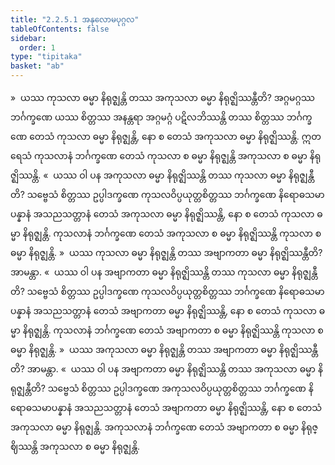 ```yaml
---
title: "2.2.5.1 အနုလောမပုဂ္ဂလ"
tableOfContents: false
sidebar:
  order: 1
type: "tipitaka"
basket: "ab"
---
```



<DynamicBreadcrumb />

<Division number="143">

<Paragraph number="614">
»  ယဿ ကုသလာ ဓမ္မာ နိရုဇ္ဈန္တိ တဿ အကုသလာ ဓမ္မာ နိရုဇ္ဈိဿန္တီတိ?
</Paragraph>

<Paragraph number="615">
အဂ္ဂမဂ္ဂဿ ဘင်္ဂက္ခဏေ ယဿ စိတ္တဿ အနန္တရာ အဂ္ဂမဂ္ဂံ ပဋိလဘိဿန္တိ တဿ စိတ္တဿ ဘင်္ဂက္ခဏေ တေသံ ကုသလာ ဓမ္မာ နိရုဇ္ဈန္တိ, နော စ တေသံ အကုသလာ ဓမ္မာ နိရုဇ္ဈိဿန္တိ. ဣတရေသံ ကုသလာနံ ဘင်္ဂက္ခဏေ တေသံ ကုသလာ စ ဓမ္မာ နိရုဇ္ဈန္တိ အကုသလာ စ ဓမ္မာ နိရုဇ္ဈိဿန္တိ.
</Paragraph>

<Paragraph number="616">
«  ယဿ ဝါ ပန အကုသလာ ဓမ္မာ နိရုဇ္ဈိဿန္တိ တဿ ကုသလာ ဓမ္မာ နိရုဇ္ဈန္တီတိ?
</Paragraph>

<Paragraph number="617">
သဗ္ဗေသံ စိတ္တဿ ဥပ္ပါဒက္ခဏေ ကုသလဝိပ္ပယုတ္တစိတ္တဿ ဘင်္ဂက္ခဏေ နိရောဓသမာပန္နာနံ အသညသတ္တာနံ တေသံ အကုသလာ ဓမ္မာ နိရုဇ္ဈိဿန္တိ, နော စ တေသံ ကုသလာ ဓမ္မာ နိရုဇ္ဈန္တိ. ကုသလာနံ ဘင်္ဂက္ခဏေ တေသံ အကုသလာ စ ဓမ္မာ နိရုဇ္ဈိဿန္တိ ကုသလာ စ ဓမ္မာ နိရုဇ္ဈန္တိ.
</Paragraph>

<Paragraph number="618">
»  ယဿ ကုသလာ ဓမ္မာ နိရုဇ္ဈန္တိ တဿ အဗျာကတာ ဓမ္မာ နိရုဇ္ဈိဿန္တီတိ? အာမန္တာ.
</Paragraph>

<Paragraph number="619">
«  ယဿ ဝါ ပန အဗျာကတာ ဓမ္မာ နိရုဇ္ဈိဿန္တိ တဿ ကုသလာ ဓမ္မာ နိရုဇ္ဈန္တီတိ?
</Paragraph>

<Paragraph number="620">
သဗ္ဗေသံ စိတ္တဿ ဥပ္ပါဒက္ခဏေ ကုသလဝိပ္ပယုတ္တစိတ္တဿ ဘင်္ဂက္ခဏေ နိရောဓသမာပန္နာနံ အသညသတ္တာနံ တေသံ အဗျာကတာ ဓမ္မာ နိရုဇ္ဈိဿန္တိ, နော စ တေသံ ကုသလာ ဓမ္မာ နိရုဇ္ဈန္တိ. ကုသလာနံ ဘင်္ဂက္ခဏေ တေသံ အဗျာကတာ စ ဓမ္မာ နိရုဇ္ဈိဿန္တိ ကုသလာ စ ဓမ္မာ နိရုဇ္ဈန္တိ.
</Paragraph>

</Division>
<Division number="144">

<Paragraph number="621">
»  ယဿ အကုသလာ ဓမ္မာ နိရုဇ္ဈန္တိ တဿ အဗျာကတာ ဓမ္မာ နိရုဇ္ဈိဿန္တီတိ? အာမန္တာ.
</Paragraph>

<Paragraph number="622">
«  ယဿ ဝါ ပန အဗျာကတာ ဓမ္မာ နိရုဇ္ဈိဿန္တိ တဿ အကုသလာ ဓမ္မာ နိရုဇ္ဈန္တီတိ?
</Paragraph>

<Paragraph number="623">
သဗ္ဗေသံ စိတ္တဿ ဥပ္ပါဒက္ခဏေ အကုသလဝိပ္ပယုတ္တစိတ္တဿ ဘင်္ဂက္ခဏေ နိရောဓသမာပန္နာနံ အသညသတ္တာနံ တေသံ အဗျာကတာ ဓမ္မာ နိရုဇ္ဈိဿန္တိ, နော စ တေသံ အကုသလာ ဓမ္မာ နိရုဇ္ဈန္တိ. အကုသလာနံ ဘင်္ဂက္ခဏေ တေသံ အဗျာကတာ စ ဓမ္မာ နိရုဇ္ဈိဿန္တိ အကုသလာ စ ဓမ္မာ နိရုဇ္ဈန္တိ.
</Paragraph>
</Division>
